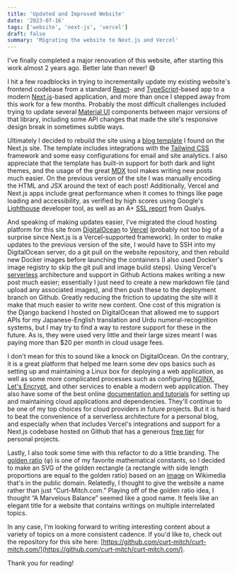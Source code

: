 ```yaml
---
title: 'Updated and Improved Website'
date: '2023-07-16'
tags: ['website', 'next-js', 'vercel']
draft: false
summary: 'Migrating the website to Next.js and Vercel'
---
```


I've finally completed a major renovation of this website, after starting this work
almost 2 years ago. Better late than never! 😅

I hit a few roadblocks in trying to incrementally update my existing website's frontend codebase from a standard [React](https://react.dev/)- and [TypeScript](https://www.typescriptlang.org/)-based app to a modern [Next.js](https://nextjs.org/)-based application, and more than once I stepped away from this work for a few months. Probably the most difficult challenges included trying to update several [Material UI](https://mui.com/) components between major versions of that library, including some API changes that made the site's responsive design break in sometimes subtle ways.

Ultimately I decided to rebuild the site using a [blog template](https://github.com/timlrx/tailwind-nextjs-starter-blog) I found on the Next.js site. The template includes integrations with the [Tailwind CSS](https://tailwindcss.com/) framework and some easy configurations for email and site analytics. I also appreciate that the template has built-in support for both dark and light themes, and the usage of the great [MDX](https://mdxjs.com/) tool makes writing new posts much easier. On the previous version of the site I was manually encoding the HTML and JSX around the text of each post! Additionally, Vercel and Next.js apps include great performance when it comes to things like page loading and accessibility, as verified by high scores using Google's [Lighthouse](https://developer.chrome.com/docs/lighthouse/overview/) developer tool, as well as an A+ [SSL report](https://www.ssllabs.com/ssltest/analyze.html?d=curt-mitch.com) from Qualys.

And speaking of making updates easier, I've migrated the cloud hosting platform for this site from [DigitalOcean](https://www.digitalocean.com/) to [Vercel](https://vercel.com) (probably not too big of a surprise since Next.js is a Vercel-supported framework). In order to make updates to the previous version of the site, I would have to SSH into my DigitalOcean server, do a git pull on the website repository, and then rebuild new Docker images before launching the containers (I also used Docker's image registry to skip the git pull and image build steps). Using Vercel's [serverless](https://www.redhat.com/en/topics/cloud-native-apps/what-is-serverless) architecture and support in Github Actions makes writing a new post much easier; essentially I just need to create a new markdown file (and upload any associated images), and then push these to the deployment branch on Github. Greatly reducing the friction to updating the site will it make that much easier to write new content. One cost of this migration is the Django backend I hosted on DigitalOcean that allowed me to support APIs for my Japanese-English translation and Urdu numeral-recognition systems, but I may try to find a way to restore support for these in the future. As is, they were used very little and their large sizes meant I was paying more than $20 per month in cloud usage fees.

I don't mean for this to sound like a knock on DigitalOcean. On the contrary, it is a great platform that helped me learn some dev ops basics such as setting up and maintaining a Linux box for deploying a web application, as well as some more complicated processes such as configuring [NGINX](https://nginx.com), [Let's Encrypt](https://letsencrypt.org), and other services to enable a modern web application. They also have some of the best online [documentation and tutorials](https://docs.digitalocean.com) for setting up and maintaining cloud applications and dependencies. They'll continue to be one of my top choices for cloud providers in future projects. But it is hard to beat the convenience of a serverless architecture for a personal blog, and especially when that includes Vercel's integrations and support for a Next.js codebase hosted on Github that has a generous [free tier](https://vercel.com/pricing) for personal projects.

Lastly, I also took some time with this refactor to do a little branding. The [golden ratio](https://en.wikipedia.org/wiki/Golden_ratio) (φ) is one of my favorite mathematical constants, so I decided to make an SVG of the golden rectangle (a rectangle with side length proportions are equal to the golden ratio) based on an [image](https://commons.wikimedia.org/wiki/File:Fibonacci_spiral.svg) on Wikimedia that's in the public domain. Relatedly, I thought to give the website a name rather than just “Curt-Mitch.com.” Playing off of the golden ratio idea, I thought “A Marvelous Balance” seemed like a good name. It feels like an elegant title for a website that contains writings on multiple interrelated topics.

In any case, I'm looking forward to writing interesting content about a variety of topics on a more consistent cadence. If you'd like to, check out the repository for this site here: [https://github.com/curt-mitch/curt-mitch.com/](https://github.com/curt-mitch/curt-mitch.com/).

Thank you for reading!
